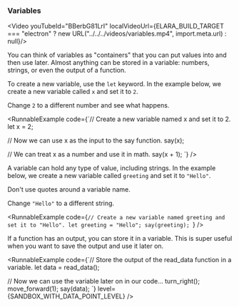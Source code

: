 

### Variables

<Video youTubeId="BBerbG81LrI" localVideoUrl={ELARA_BUILD_TARGET === "electron" ? new URL("../../../videos/variables.mp4", import.meta.url) : null}/>

You can think of variables as "containers" that you can put values into and then
use later. Almost anything can be stored in a variable: numbers, strings,
or even the output of a function.

To create a new variable, use the `let` keyword. In the example below, we
create a new variable called `x` and set it to `2`.

<Card type="try_it">Change `2` to a different number and see what happens.</Card>

<RunnableExample
  code={`// Create a new variable named x and set it to 2.
let x = 2;

// Now we can use x as the input to the say function.
say(x);

// We can treat x as a number and use it in math.
say(x + 1);
`}
/>

A variable can hold any type of value, including strings. In the example below,
we create a new variable called `greeting` and set it to `"Hello"`.

<Card type="tip">Don't use quotes around a variable name.</Card>

<Card type="try_it">Change `"Hello"` to a different string.</Card>

<RunnableExample
  code={`// Create a new variable named greeting and set it to "Hello".
let greeting = "Hello";
say(greeting);
`}
/>

If a function has an output, you can store it in a variable. This is super useful
when you want to save the output and use it later on.

<RunnableExample
  code={`// Store the output of the read_data function in a variable.
let data = read_data();

// Now we can use the variable later on in our code...
turn_right();
move_forward(1);
say(data);
`}
level={SANDBOX_WITH_DATA_POINT_LEVEL}
/>
